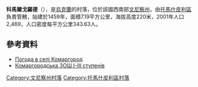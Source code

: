 {{coord|48|31|54|N|28|36|20|E|scale:30000|display=title}}

'''科馬爾戈羅德'''（{{lang-uk|Комаргород}}），是[[烏克蘭|烏克蘭]]的村落，位於該國西南部[[文尼察州|文尼察州]]，由[[托馬什皮利區|托馬什皮利區]]負責管轄，始建於1459年，面積7.19平方公里，海拔高度220米，2001年人口2,469，人口密度每平方公里343.63人。

==參考資料==
* [http://weather.in.ua/ua/vinnickaja/11175 Погода в селі Комаргород] {{Wayback|url=http://weather.in.ua/ua/vinnickaja/11175 |date=20111220083413 }}
* [https://web.archive.org/web/20160801090113/http://testuvannya.com.ua/schoolsite/Vin.Tom.Komarhorod.sc/ Комаргородська ЗОШ І-ІІІ ступенів]

[[Category:文尼察州村落|Category:文尼察州村落]]
[[Category:托馬什皮利區村落|Category:托馬什皮利區村落]]


{{Vinnytsia-geo-stub}}